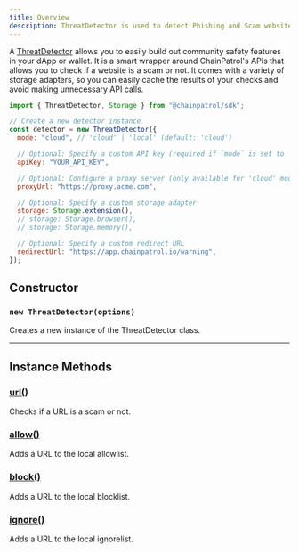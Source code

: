 ```yaml
---
title: Overview
description: ThreatDetector is used to detect Phishing and Scam websites using ChainPatrol's APIs.
---
```


A [ThreatDetector](./constructor) allows you to easily build out community safety features
in your dApp or wallet. It is a smart wrapper around ChainPatrol's APIs that allows you to
check if a website is a scam or not. It comes with a variety of storage adapters, so you can
easily cache the results of your checks and avoid making unnecessary API calls.

```js
import { ThreatDetector, Storage } from "@chainpatrol/sdk";

// Create a new detector instance
const detector = new ThreatDetector({
  mode: "cloud", // 'cloud' | 'local' (default: 'cloud')

  // Optional: Specify a custom API key (required if `mode` is set to `cloud`)
  apiKey: "YOUR_API_KEY",

  // Optional: Configure a proxy server (only available for 'cloud' mode)
  proxyUrl: "https://proxy.acme.com",

  // Optional: Specify a custom storage adapter
  storage: Storage.extension(),
  // storage: Storage.browser(),
  // storage: Storage.memory(),

  // Optional: Specify a custom redirect URL
  redirectUrl: "https://app.chainpatrol.io/warning",
});
```

## Constructor

### `new ThreatDetector(options)`

Creates a new instance of the ThreatDetector class.

---

## Instance Methods

### [url()](./instance-methods/url)

Checks if a URL is a scam or not.

### [allow()](./instance-methods/allow)

Adds a URL to the local allowlist.

### [block()](./instance-methods/block)

Adds a URL to the local blocklist.

### [ignore()](./instance-methods/ignore)

Adds a URL to the local ignorelist.

